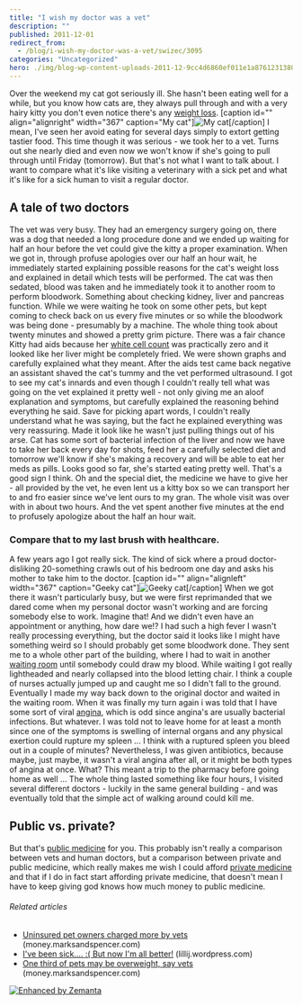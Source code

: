 ```yaml
---
title: "I wish my doctor was a vet"
description: ""
published: 2011-12-01
redirect_from:
  - /blog/i-wish-my-doctor-was-a-vet/swizec/3095
categories: "Uncategorized"
hero: ./img/blog-wp-content-uploads-2011-12-9cc4d6860ef011e1a87612313804ec91_73.jpg
---
```


Over the weekend my cat got seriously ill. She hasn't been eating well for a while, but you know how cats are, they always pull through and with a very hairy kitty you don't even notice there's any [weight loss](http://en.wikipedia.org/wiki/Weight_loss "Weight loss"). \[caption id="" align="alignright" width="367" caption="My cat"]![My cat](./img/blog-wp-content-uploads-2011-12-9cc4d6860ef011e1a87612313804ec91_73.jpg "My cat")\[/caption] I mean, I've seen her avoid eating for several days simply to extort getting tastier food. This time though it was serious - we took her to a vet. Turns out she nearly died and even now we won't know if she's going to pull through until Friday (tomorrow). But that's not what I want to talk about. I want to compare what it's like visiting a veterinary with a sick pet and what it's like for a sick human to visit a regular doctor.

## A tale of two doctors

The vet was very busy. They had an emergency surgery going on, there was a dog that needed a long procedure done and we ended up waiting for half an hour before the vet could give the kitty a proper examination. When we got in, through profuse apologies over our half an hour wait, he immediately started explaining possible reasons for the cat's weight loss and explained in detail which tests will be performed. The cat was then sedated, blood was taken and he immediately took it to another room to perform bloodwork. Something about checking kidney, liver and pancreas function. While we were waiting he took on some other pets, but kept coming to check back on us every five minutes or so while the bloodwork was being done - presumably by a machine. The whole thing took about twenty minutes and showed a pretty grim picture. There was a fair chance Kitty had aids because her [white cell count](http://en.wikipedia.org/wiki/Complete_blood_count "Complete blood count") was practically zero and it looked like her liver might be completely fried. We were shown graphs and carefully explained what they meant. After the aids test came back negative an assistant shaved the cat's tummy and the vet performed ultrasound. I got to see my cat's innards and even though I couldn't really tell what was going on the vet explained it pretty well - not only giving me an aloof explanation and symptoms, but carefully explained the reasoning behind everything he said. Save for picking apart words, I couldn't really understand what he was saying, but the fact he explained everything was very reassuring. Made it look like he wasn't just pulling things out of his arse. Cat has some sort of bacterial infection of the liver and now we have to take her back every day for shots, feed her a carefully selected diet and tomorrow we'll know if she's making a recovery and will be able to eat her meds as pills. Looks good so far, she's started eating pretty well. That's a good sign I think. Oh and the special diet, the medicine we have to give her - all provided by the vet, he even lent us a kitty box so we can transport her to and fro easier since we've lent ours to my gran. The whole visit was over with in about two hours. And the vet spent another five minutes at the end to profusely apologize about the half an hour wait.

### Compare that to my last brush with healthcare.

A few years ago I got really sick. The kind of sick where a proud doctor-disliking 20-something crawls out of his bedroom one day and asks his mother to take him to the doctor. \[caption id="" align="alignleft" width="367" caption="Geeky cat"]![Geeky cat](./img/blog-wp-content-uploads-2011-12-f2ea2d400a7211e1a87612313804ec91_72.jpg "Geeky cat")\[/caption] When we got there it wasn't particularly busy, but we were first reprimanded that we dared come when my personal doctor wasn't working and are forcing somebody else to work. Imagine that! And we didn't even have an appointment or anything, how dare we!? I had such a high fever I wasn't really processing everything, but the doctor said it looks like I might have something weird so I should probably get some bloodwork done. They sent me to a whole other part of the building, where I had to wait in another [waiting room](http://en.wikipedia.org/wiki/Waiting_room "Waiting room") until somebody could draw my blood. While waiting I got really lightheaded and nearly collapsed into the blood letting chair. I think a couple of nurses actually jumped up and caught me so I didn't fall to the ground. Eventually I made my way back down to the original doctor and waited in the waiting room. When it was finally my turn again i was told that I have some sort of viral [angina](http://en.wikipedia.org/wiki/Angina_pectoris "Angina pectoris"), which is odd since angina's are usually bacterial infections. But whatever. I was told not to leave home for at least a month since one of the symptoms is swelling of internal organs and any physical exertion could rupture my spleen ... I think with a ruptured spleen you bleed out in a couple of minutes? Nevertheless, I was given antibiotics, because maybe, just maybe, it wasn't a viral angina after all, or it might be both types of angina at once. What? This meant a trip to the pharmacy before going home as well ... The whole thing lasted something like four hours, I visited several different doctors - luckily in the same general building - and was eventually told that the simple act of walking around could kill me.

## Public vs. private?

But that's [public medicine](http://en.wikipedia.org/wiki/Public_health "Public health") for you. This probably isn't really a comparison between vets and human doctors, but a comparison between private and public medicine, which really makes me wish I could afford [private medicine](http://en.wikipedia.org/wiki/Private_healthcare "Private healthcare") and that if I do in fact start affording private medicine, that doesn't mean I have to keep giving god knows how much money to public medicine.

###### Related articles

- [Uninsured pet owners charged more by vets](http://money.marksandspencer.com/news/2010/09/uninsured-pet-owners-charged-more-by-vets/7310/) (money.marksandspencer.com)
- [I've been sick.... :( But now I'm all better!](http://lillij.wordpress.com/2011/11/05/i%e2%80%99ve-been-sick%e2%80%a6-but-now-i%e2%80%99m-all-better/) (lillij.wordpress.com)
- [One third of pets may be overweight, say vets](http://money.marksandspencer.com/news/2010/07/one-third-of-pets-may-be-overweight,-say-vets/7169/) (money.marksandspencer.com)

[![Enhanced by Zemanta](http://img.zemanta.com/zemified_e.png?x-id=994bba52-216c-4a62-8e01-b01213c76dae)](http://www.zemanta.com/ "Enhanced by Zemanta")
